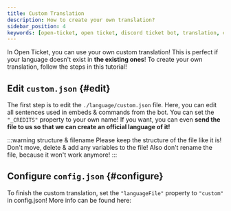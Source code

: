 ```yaml
---
title: Custom Translation
description: How to create your own translation?
sidebar_position: 4
keywords: [open-ticket, open ticket, discord ticket bot, translation, custom, custom translation]
---
```

<head>
    <link rel="apple-touch-icon" href="/img/logo_vertical.png"/>
</head>

In Open Ticket, you can use your own custom translation! This is perfect if your language doesn't exist in <InlineLink isdoc="true" url="docs/translation">**the existing ones**</InlineLink>!
To create your own translation, follow the steps in this tutorial!

## Edit `custom.json` \{#edit}
The first step is to edit the `./language/custom.json` file. Here, you can edit all sentences used in embeds & commands from the bot.
You can set the `"_CREDITS"` property to your own name! If you want, you can even **send the file to us so that we can create an official language of it!**

:::warning structure & filename
Please keep the structure of the file like it is! Don't move, delete & add any variables to the file!
Also don't rename the file, because it won't work anymore!
:::

## Configure `config.json` \{#configure}
To finish the custom translation, set the `"languageFile"` property to `"custom"` in config.json!
More info can be found here:
<LinkBlock mode="emoji" emoji="⚙️" name="config.json: languageFile" description="Configure the bot language here!" isdoc="true" url="docs/config/general/basic#languagefile"></LinkBlock>